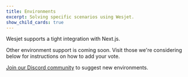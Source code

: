 ```yaml
---
title: Environments
excerpt: Solving specific scenarios using Wesjet.
show_child_cards: true
---
```


Wesjet supports a tight integration with Next.js.

Other environment support is coming soon. Visit those we're considering below for instructions on how to add your vote.

[Join our Discord community](https://discord.gg/rytFErsARm) to suggest new environments.

